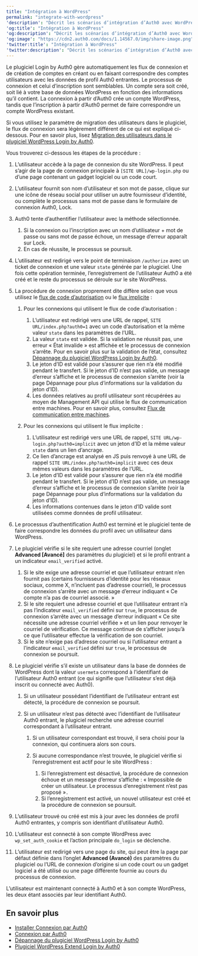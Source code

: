 ---
title: "Intégration à WordPress"
permalink: "integrate-with-wordpress"
'description': "Décrit les scénarios d’intégration d’Auth0 avec WordPress"
'og:title': "Intégration à WordPress"
'og:description': "Décrit les scénarios d’intégration d’Auth0 avec WordPress"
'og:image': "https://cdn2.auth0.com/docs/1.14567.0/img/share-image.png"
'twitter:title': "Intégration à WordPress"
'twitter:description': "Décrit les scénarios d’intégration d’Auth0 avec WordPress"
---

Le plugiciel Login by Auth0 gère automatiquement les flux de connexion et de création de comptes en créant ou en faisant correspondre des comptes utilisateurs avec les données de profil Auth0 entrantes. Le processus de connexion et celui d’inscription sont semblables. Un compte sera soit créé, soit lié à votre base de données WordPress en fonction des informations qu’il contient. La connexion à partir d’Auth0 crée un compte WordPress, tandis que l’inscription à partir d’Auth0 permet de faire correspondre un compte WordPress existant.

Si vous utilisez le paramètre de migration des utilisateurs dans le plugiciel, le flux de connexion sera légèrement différent de ce qui est expliqué ci-dessous. Pour en savoir plus, lisez [Migration des utilisateurs dans le plugiciel WordPress Login by Auth0](/docs/fr-ca/customize/integrations/cms/wordpress-plugin/user-migration-in-login-by-auth0).

Vous trouverez ci-dessous les étapes de la procédure :

1. L’utilisateur accède à la page de connexion du site WordPress. Il peut s’agir de la page de connexion principale à `[SITE URL]/wp-login.php` ou d’une page contenant un gadget logiciel ou un code court.
2. L’utilisateur fournit son nom d’utilisateur et son mot de passe, clique sur une icône de réseau social pour utiliser un autre fournisseur d’identité, ou complète le processus sans mot de passe dans le formulaire de connexion Auth0, Lock.
3. Auth0 tente d’authentifier l’utilisateur avec la méthode sélectionnée.

   1. Si la connexion ou l’inscription avec un nom d’utilisateur + mot de passe ou sans mot de passe échoue, un message d’erreur apparaît sur Lock.
   2. En cas de réussite, le processus se poursuit.
4. L’utilisateur est redirigé vers le point de terminaison `/authorize` avec un ticket de connexion et une valeur `state` générée par le plugiciel. Une fois cette opération terminée, l’enregistrement de l’utilisateur Auth0 a été créé et le reste du processus se déroule sur le site WordPress.
5. La procédure de connexion proprement dite diffère selon que vous utilisez le [flux de code d’autorisation](/docs/fr-ca/get-started/authentication-and-authorization-flow/authorization-code-flow) ou le [flux implicite](/docs/fr-ca/authenticate/login/oidc-conformant-authentication/oidc-adoption-implicit-flow) :

   1. Pour les connexions qui utilisent le flux de code d’autorisation :

      1. L’utilisateur est redirigé vers une URL de rappel, `SITE URL/index.php?auth0=1` avec un code d’autorisation et la même valeur `state` dans les paramètres de l’URL.
      2. La valeur `state` est validée. Si la validation ne réussit pas, une erreur « État invalide » est affichée et le processus de connexion s’arrête. Pour en savoir plus sur la validation de l’état, consultez [Dépannage du plugiciel WordPress Login by Auth0](/docs/fr-ca/customize/integrations/cms/wordpress-plugin/troubleshoot-login-by-auth0).
      3. Le jeton d’ID est validé pour s’assurer que rien n’a été modifié pendant le transfert. Si le jeton d’ID n’est pas valide, un message d’erreur s’affiche et le processus de connexion s’arrête (voir la page Dépannage pour plus d’informations sur la validation du jeton d’ID).
      4. Les données relatives au profil utilisateur sont récupérées au moyen de Management API qui utilise le flux de communication entre machines. Pour en savoir plus, consultez [Flux de communication entre machines](/docs/fr-ca/get-started/authentication-and-authorization-flow/client-credentials-flow).
   2. Pour les connexions qui utilisent le flux implicite :

      1. L’utilisateur est redirigé vers une URL de rappel, `SITE URL/wp-login.php?auth0=implicit` avec un jeton d’ID et la même valeur `state` dans un lien d’ancrage.
      2. Ce lien d’ancrage est analysé en JS puis renvoyé à une URL de rappel `SITE URL/index.php?auth0=implicit` avec ces deux mêmes valeurs dans les paramètres de l’URL.
      3. Le jeton d’ID est validé pour s’assurer que rien n’a été modifié pendant le transfert. Si le jeton d’ID n’est pas valide, un message d’erreur s’affiche et le processus de connexion s’arrête (voir la page Dépannage pour plus d’informations sur la validation du jeton d’ID).
      4. Les informations contenues dans le jeton d’ID valide sont utilisées comme données de profil utilisateur.
6. Le processus d’authentification Auth0 est terminé et le plugiciel tente de faire correspondre les données du profil avec un utilisateur dans WordPress.
7. Le plugiciel vérifie si le site requiert une adresse courriel (onglet **Advanced [Avancé]** des paramètres du plugiciel) et si le profil entrant a un indicateur `email_verified` activé.

   1. Si le site exige une adresse courriel et que l’utilisateur entrant n’en fournit pas (certains fournisseurs d’identité pour les réseaux sociaux, comme X, n’incluent pas d’adresse courriel), le processus de connexion s’arrête avec un message d’erreur indiquant « Ce compte n’a pas de courriel associé. »
   2. Si le site requiert une adresse courriel et que l’utilisateur entrant n’a pas l’indicateur `email_verified` défini sur `true`, le processus de connexion s’arrête avec un message d’erreur indiquant « Ce site nécessite une adresse courriel vérifiée » et un lien pour renvoyer le courriel de vérification. Ce message continue de s’afficher jusqu’à ce que l’utilisateur effectue la vérification de son courriel.
   3. Si le site n’exige pas d’adresse courriel ou si l’utilisateur entrant a l’indicateur `email_verified` défini sur `true`, le processus de connexion se poursuit.
8. Le plugiciel vérifie s’il existe un utilisateur dans la base de données de WordPress dont la valeur `usermeta` correspond à l’identifiant de l’utilisateur Auth0 entrant (ce qui signifie que l’utilisateur s’est déjà inscrit ou connecté avec Auth0).

   1. Si un utilisateur possédant l’identifiant de l’utilisateur entrant est détecté, la procédure de connexion se poursuit.
   2. Si un utilisateur n’est pas détecté avec l’identifiant de l’utilisateur Auth0 entrant, le plugiciel recherche une adresse courriel correspondant à l’utilisateur entrant.

      1. Si un utilisateur correspondant est trouvé, il sera choisi pour la connexion, qui continuera alors son cours.
      2. Si aucune correspondance n’est trouvée, le plugiciel vérifie si l’enregistrement est actif pour le site WordPress :

         1. Si l’enregistrement est désactivé, la procédure de connexion échoue et un message d’erreur s’affiche : « Impossible de créer un utilisateur. Le processus d’enregistrement n’est pas proposé »`.`
         2. Si l’enregistrement est activé, un nouvel utilisateur est créé et la procédure de connexion se poursuit.
9. L’utilisateur trouvé ou créé est mis à jour avec les données de profil Auth0 entrantes, y compris son identifiant d’utilisateur Auth0.
10. L’utilisateur est connecté à son compte WordPress avec `wp_set_auth_cookie` et l’action principale `do_login` se déclenche.
11. L’utilisateur est redirigé vers une page du site, qui peut être la page par défaut définie dans l’onglet **Advanced (Avancé)** des paramètres du plugiciel ou l’URL de connexion d’origine si un code court ou un gadget logiciel a été utilisé ou une page différente fournie au cours du processus de connexion.

L’utilisateur est maintenant connecté à Auth0 et à son compte WordPress, les deux étant associés par leur identifiant Auth0.

## En savoir plus

* [Installer Connexion par Auth0](/docs/fr-ca/customize/integrations/cms/wordpress-plugin/install-login-by-auth0)
* [Connexion par Auth0](/docs/fr-ca/customize/integrations/cms/wordpress-plugin/configure-login-by-auth0)
* [Dépannage du plugiciel WordPress Login by Auth0](/docs/fr-ca/customize/integrations/cms/wordpress-plugin/troubleshoot-login-by-auth0)
* [Plugiciel WordPress Extend Login by Auth0](/docs/fr-ca/customize/integrations/cms/wordpress-plugin/extend-login-by-auth0)